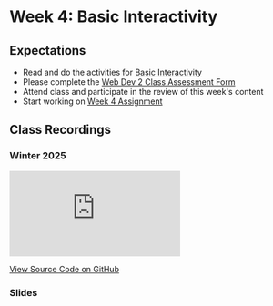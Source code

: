 # Week 4: Basic Interactivity

## Expectations

- Read and do the activities for [Basic Interactivity](/week-4/basic-interactivity)
- Please complete the [Web Dev 2 Class Assessment Form](https://forms.office.com/r/1gVxNRWTPs)
- Attend class and participate in the review of this week's content
- Start working on [Week 4 Assignment](/week-4/assignment)

## Class Recordings

### Winter 2025

<iframe
  style={{ width: "100%", aspectRatio: "16/9" }}
  src="https://www.youtube.com/embed/IaBA9qzJV9w?si=EeRQ7TBK8IvSA0-5"
  title="YouTube video player"
  frameBorder="0"
  allow="accelerometer; autoplay; clipboard-write; encrypted-media; gyroscope; picture-in-picture; web-share"
  allowFullScreen="allowFullScreen"
></iframe>

[View Source Code on GitHub](https://github.com/warsylewicz/webdev2-demos/tree/25c8456e1e536ea50d5c5b1fc53ec0da4925c68e/app/week-4)

### Slides


<Slideshow file="/week-4/slides" />
